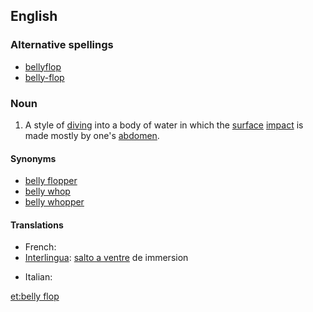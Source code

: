 ==English==

===Alternative spellings===
* [[bellyflop]]
* [[belly-flop]]

===Noun===
{{en-noun|sg=[[belly]] [[flop]]}}

# {{diving}} A style of [[dive|diving]] into a body of water in which the [[surface]] [[impact]] is made mostly by one's [[abdomen]].

====Synonyms====
* [[belly flopper]]
* [[belly whop]]
* [[belly whopper]]

====Translations====
{{trans-top|Style of diving into a body of water}}
* French: {{t+|fr|plat|m}}
* [[Interlingua]]: [[salto a ventre]] de immersion
{{trans-mid}}
* Italian: {{t-|it|spanciata|f}}
{{trans-bottom}}

[[et:belly flop]]